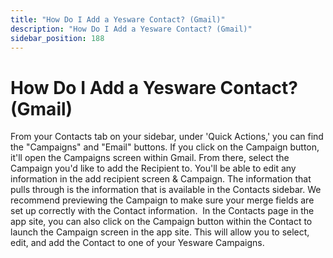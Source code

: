 ```yaml
---
title: "How Do I Add a Yesware Contact? (Gmail)"
description: "How Do I Add a Yesware Contact? (Gmail)"
sidebar_position: 188
---
```


# How Do I Add a Yesware Contact? (Gmail)

From your Contacts tab on your sidebar, under 'Quick Actions,' you can find the "Campaigns" and "Email" buttons. If you click on the Campaign button, it'll open the Campaigns screen within Gmail. From there, select the Campaign you'd like to add the Recipient to. You'll be able to edit any information in the add recipient screen &amp; Campaign. The information that pulls through is the information that is available in the Contacts sidebar. We recommend previewing the Campaign to make sure your merge fields are set up correctly with the Contact information. 
In the Contacts page in the app site, you can also click on the Campaign button within the Contact to launch the Campaign screen in the app site. This will allow you to select, edit, and add the Contact to one of your Yesware Campaigns.